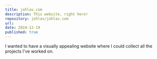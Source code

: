 ```yaml
---
title: johlav.com
description: This website, right here!
repository: johlav/johlav.com
url:
date: 2024-12-19
published: true
---
```



I wanted to have a visually appealing website where I could collect all the projects I've worked on.

